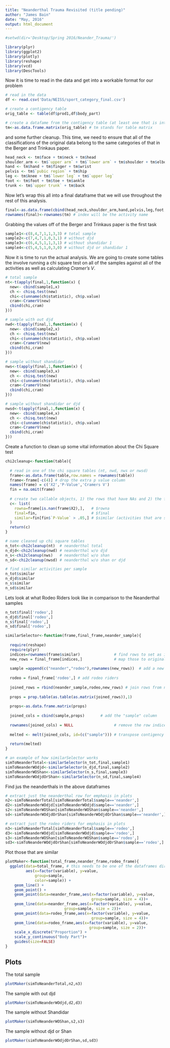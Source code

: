 ```yaml
---
title: "Neanderthal Trauma Revisited (title pending)"
author: "James Bain"
date: "May, 2016"
output: html_document
---
```


```r
#setwd(dir='Desktop/Spring 2016/Neander_Trauma/')

library(plyr)       
library(ggplot2)    
library(plotly)     
library(reshape)    
library(vcd)        
library(DescTools) 
```

Now it is time to read in the data and get into a workable format for our problem

```r
# read in the data
df <- read.csv('Data/NEISS/sport_category_final.csv')

# create a contigency table 
orig_table <- table(df$prod1,df$body_part)

# create a datafame from the contigency table (at least one that is intuitive)
tm<-as.data.frame.matrix(orig_table) # tm stands for table matrix
```

and some further cleanup. This time, we need to ensure that all of the classifications of the original data belong to the same categories of that in the Berger and Trinkaus paper.

```r
head_neck <- tm$face + tm$neck + tm$head
shoulder_arm <- tm$`upper arm` + tm$`lower arm` + tm$shoulder + tm$elbow
hand <- tm$hand + tm$finger + tm$wrist
pelvis <- tm$`pubic region` + tm$hip 
leg <- tm$knee + tm$`lower leg` + tm$`upper leg`
foot <- tm$foot + tm$toe + tm$ankle
trunk <- tm$`upper trunk` + tm$back
```

Now let's wrap this all into a final dataframe that we will use throughout the rest of this analysis.

```r
final<-as.data.frame(cbind(head_neck,shoulder_arm,hand,pelvis,leg,foot,trunk))
rownames(final)<-rownames(tm) # index will be the activity name
```

Grabbing the values off of the Berger and Trinkaus paper is the first task

```r
sample1<-c(8,4,7,1,1,3,3) # total sample
sample2<-c(7,4,7,1,0,3,1) # without djd
sample3<-c(6,4,5,1,1,3,1) # without shandidar 1
sample4<-c(5,4,5,1,0,3,0) # without djd or shandidar 1
```

Now it is time to run the actual analysis. We are going to create some tables the involve running a chi square test on all of the samples against all of the activities as well as calculating *Cramer's V*.

```r
# total sample
nt<-t(apply(final,1,function(x) {
  new<- cbind(sample1,x)
  ch <- chisq.test(new)
  chi<-c(unname(ch$statistic), ch$p.value)
  cram<-CramerV(new)
  cbind(chi,cram)
}))

# sample with out djd
nwd<-t(apply(final,1,function(x) {
  new<- cbind(sample2,x)
  ch <- chisq.test(new)
  chi<-c(unname(ch$statistic), ch$p.value)
  cram<-CramerV(new)
  cbind(chi,cram)
}))

# sample without shandidar
nws<-t(apply(final,1,function(x) {
  new<- cbind(sample3,x)
  ch <- chisq.test(new)
  chi<-c(unname(ch$statistic), ch$p.value)
  cram<-CramerV(new)
  cbind(chi,cram)
}))

# sample without shandidar or djd
nwsd<-t(apply(final,1,function(x) {
  new<- cbind(sample4,x)
  ch <- chisq.test(new)
  chi<-c(unname(ch$statistic), ch$p.value)
  cram<-CramerV(new)
  cbind(chi,cram)
}))
```

Create a function to clean up some vital information about the Chi Square test

```r
chi2cleanup<-function(table){
  
  # read in one of the chi square tables (nt, nwd, nws or nwsd)
  frame<-as.data.frame(table,row.names = rownames(table))
  frame<-frame[-c(4)] # drop the extra p value column
  names(frame) = c('X2','P-Value','Cramers V')
  fin = na.omit(frame) 
  
  # create two callable objects, 1) the rows that have NAs and 2) the final data frame for some final manipulation
  c<- list(
    rowna=frame[is.nan(frame$X2),],   # $rowna 
    final=fin,                        # $final
    similar=fin[fin$`P-Value` > .05,] # $similar (activities that are similar, P > 0.05)
  )
  return(c)
}
```

```r
# name cleaned up chi square tables
n_tot<-chi2cleanup(nt)  # neanderthal total
n_djd<-chi2cleanup(nwd) # neanderthal w/o djd
n_s<-chi2cleanup(nws)   # neanderthal w/o shan
n_sd<-chi2cleanup(nwsd) # neanderthal w/o shan or djd
```

```r
# find similar activities per sample 
n_tot$similar
n_djd$similar
n_s$similar
n_sd$similar
```

Lets look at what Rodeo Riders look like in comparison to the Neanderthal samples

```r
n_tot$final['rodeo',]
n_djd$final['rodeo',]
n_s$final['rodeo',]
n_sd$final['rodeo',]
```


```r
similarSelector<-function(frame,final_frame,neander_sample){ 
  
  require(reshape)
  require(plyr)
  indices=rownames(frame$similar)               # find rows to set as indices
  new_rows = final_frame[indices,]              # map those to original contigency table
  
  sample =append(c("neander","rodeo"),rownames(new_rows))  # add a new vector to use a "sample" column
  
  rodeo = final_frame['rodeo',] # add rodeo riders
  
  joined_rows = rbind(neander_sample,rodeo,new_rows) # join rows from neanderthal sample to new dataframe
  
  props = prop.table(as.table(as.matrix(joined_rows)),1)
  
  props<-as.data.frame.matrix(props)
  
  joined_cols = cbind(sample,props)       # add the "sample" column
  
  rownames(joined_cols) = NULL                  # remove the row indices 
      
  melted <- melt(joined_cols, id=(c("sample"))) # transpose contigency table
  
  return(melted)                
}
```



```r
# an example of how similarSelector works
simToNeanderTotal<-similarSelector(n_tot,final,sample1)
simToNeanderWOdjd<-similarSelector(n_djd,final,sample2)
simToNeanderWOShan<-similarSelector(n_s,final,sample3)
simToNeanderWOdjdOrShan<-similarSelector(n_sd,final,sample4)
```

Find jus the neanderthals in the above dataframes

```r
# extract just the neanderthal row for emphasis in plots
n2<-simToNeanderTotal[simToNeanderTotal$sample=='neander',]
d2<-simToNeanderWOdjd[simToNeanderWOdjd$sample=='neander',]
s2<-simToNeanderWOShan[simToNeanderWOShan$sample=='neander',]
sd<-simToNeanderWOdjdOrShan[simToNeanderWOdjdOrShan$sample=='neander',]

# extract just the rodeo riders for emphasis in plots
n3<-simToNeanderTotal[simToNeanderTotal$sample=='rodeo',]
d3<-simToNeanderWOdjd[simToNeanderWOdjd$sample=='rodeo',]
s3<-simToNeanderWOShan[simToNeanderWOShan$sample=='rodeo',]
sd3<-simToNeanderWOdjdOrShan[simToNeanderWOdjdOrShan$sample=='rodeo',]
```

Plot those that are similar

```r
plotMaker<-function(total_frame,neander_frame,rodeo_frame){
  ggplot(data=total_frame, # this needs to be one of the dataframes directly above
         aes(x=factor(variable), y=value, 
             group=sample,
             color=sample)) + 
    geom_line() + 
    geom_point() +
    geom_point(data=neander_frame,aes(x=factor(variable), y=value, 
                                      group=sample, size = 4))+
    geom_line(data=neander_frame,aes(x=factor(variable), y=value, 
                          group=sample, size = 2))+ 
    geom_point(data=rodeo_frame,aes(x=factor(variable), y=value, 
                                      group=sample, size = 4))+
    geom_line(data=rodeo_frame,aes(x=factor(variable), y=value, 
                                     group=sample, size = 2))+ 
    scale_x_discrete("Proportion") +
    scale_y_continuous("Body Part")+
    guides(size=FALSE)
}

```


## Plots

The total sample 

```r
plotMaker(simToNeanderTotal,n2,n3)
```

The sample with out djd

```r
plotMaker(simToNeanderWOdjd,d2,d3)
```

The sample without Shandidar 

```r
plotMaker(simToNeanderWOShan,s2,s3)
```

The sample without djd or Shan

```r
plotMaker(simToNeanderWOdjdOrShan,sd,sd3)
```